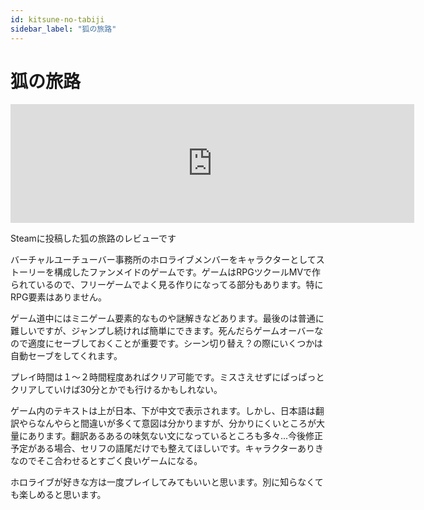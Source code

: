 ```yaml
---
id: kitsune-no-tabiji
sidebar_label: "狐の旅路"
---
```


# 狐の旅路

<iframe src="https://store.steampowered.com/widget/1178050/" frameborder="0" width="646" height="190"></iframe>

Steamに投稿した狐の旅路のレビューです

バーチャルユーチューバー事務所のホロライブメンバーをキャラクターとしてストーリーを構成したファンメイドのゲームです。ゲームはRPGツクールMVで作られているので、フリーゲームでよく見る作りになってる部分もあります。特にRPG要素はありません。

ゲーム道中にはミニゲーム要素的なものや謎解きなどあります。最後のは普通に難しいですが、ジャンプし続ければ簡単にできます。死んだらゲームオーバーなので適度にセーブしておくことが重要です。シーン切り替え？の際にいくつかは自動セーブをしてくれます。

プレイ時間は１～２時間程度あればクリア可能です。ミスさえせずにぱっぱっとクリアしていけば30分とかでも行けるかもしれない。

ゲーム内のテキストは上が日本、下が中文で表示されます。しかし、日本語は翻訳やらなんやらと間違いが多くて意図は分かりますが、分かりにくいところが大量にあります。翻訳あるあるの味気ない文になっているところも多々...今後修正予定がある場合、セリフの語尾だけでも整えてほしいです。キャラクターありきなのでそこ合わせるとすごく良いゲームになる。

ホロライブが好きな方は一度プレイしてみてもいいと思います。別に知らなくても楽しめると思います。
